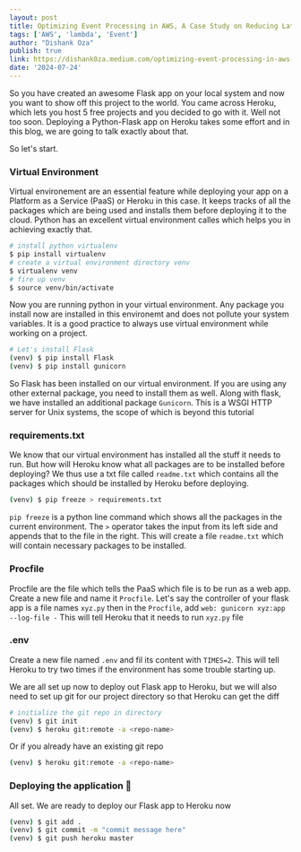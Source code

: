 ```yaml
---
layout: post
title: Optimizing Event Processing in AWS, A Case Study on Reducing Latency and Cost
tags: ['AWS', 'lambda', 'Event']
author: "Dishank Oza"
publish: true
link: https://dishank0za.medium.com/optimizing-event-processing-in-aws-a-case-study-on-reducing-latency-and-cost-a7e902da7bfd
date: '2024-07-24'
---
```


So you have created an awesome Flask app on your local system and now you want to show off this project to the world. You came across Heroku, which lets you host 5 free projects and you decided to go with it. Well not too soon. Deploying a Python-Flask app on Heroku takes some effort and in this blog, we are going to talk exactly about that.

So let's start.

### Virtual Environment
Virtual environement are an essential feature while deploying your app on a Platform as a Service (PaaS) or Heroku in this case. It keeps tracks of all the packages which are being used and installs them before deploying it to the cloud. Python has an excellent virtual environment calles which helps you in achieving exactly that.

```sh
# install python virtualenv
$ pip install virtualenv
# create a virtual environment directory venv
$ virtualenv venv
# fire up venv
$ source venv/bin/activate
```
Now you are running python in your virtual environment. Any package you install now are installed in this environemt and does not pollute your system variables. It is a good practice to always use virtual environment while working on a project.

```sh
# Let's install Flask
(venv) $ pip install Flask
(venv) $ pip install gunicorn
```
So Flask has been installed on our virtual environment. If you are using any other external package, you need to install them as well. Along with flask, we have installed an additional package `Gunicorn`. This is a WSGI HTTP server for Unix systems, the scope of which is beyond this tutorial

### requirements.txt
We know that our virtual environment has installed all the stuff it needs to run. But how will Heroku know what all packages are to be installed before deploying? We thus use a txt file called `readme.txt` which contains all the  packages which should be installed by Heroku before deploying.

```sh
(venv) $ pip freeze > requirements.txt
```
`pip freeze` is a python line command which shows all the packages in the current environment. The `>` operator takes the input from its left side and appends that to the file in the right. This will create a file `readme.txt` which will contain necessary packages to be installed.

### Procfile
Procfile are the file which tells the PaaS which file is to be run as a web app. Create a new file and name it `Procfile`. Let's say the controller of your flask app is a file names `xyz.py` then in the `Procfile`, add `web: gunicorn xyz:app --log-file -`
This will tell Heroku that it needs to run `xyz.py` file

### .env
Create a new file named `.env` and fil its content with `TIMES=2`. This will tell Heroku to try two times if the environment has some trouble starting up.

We are all set up now to deploy out Flask app to Heroku, but we will also need to set up git for our project directory so that Heroku can get the diff

```sh
# initialize the git repo in directory
(venv) $ git init
(venv) $ heroku git:remote -a <repo-name>
```
Or if you already have an existing git repo

```sh
(venv) $ heroku git:remote -a <repo-name>
```

### Deploying the application :rocket:
All set. We are ready to deploy our Flask app to Heroku now

```sh
(venv) $ git add .
(venv) $ git commit -m "commit message here"
(venv) $ git push heroku master
```

